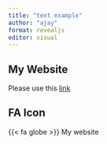 ```yaml
---
title: "text example"
author: "ajay"
format: revealjs
editor: visual
---
```


## My Website

Please use this [link](https://koliajay.netlify.app/)

## FA Icon

{{< fa globe >}} My website
